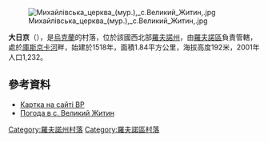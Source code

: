[[Image:Михайлівська_церква_(мур.),_с.Великий_Житин,.jpg|right]]

{{coord|50|39|42|N|26|21|6|E|scale:30000|display=title}}

'''大日京'''（{{lang-uk|Великий Житин}}），是[[烏克蘭|烏克蘭]]的村落，位於該國西北部[[羅夫諾州|羅夫諾州]]，由[[羅夫諾區|羅夫諾區]]負責管轄，處於[[庫斯京卡河|庫斯京卡河]]畔，始建於1518年，面積1.84平方公里，海拔高度192米，2001年人口1,232。

==參考資料==
* [http://gska2.rada.gov.ua/pls/z7502/A005?rdat1=11.04.2015&rf7571=28184 Картка на сайті ВР]{{dead link|date=2017年12月 |bot=InternetArchiveBot |fix-attempted=yes }}
* [http://weather.in.ua/ua/rovenskaja/2882 Погода в с. Великий Житин]{{Wayback|url=http://weather.in.ua/ua/rovenskaja/2882 |date=20140728141412 }}

{{DEFAULTSORT:Великий Житин}}
[[Category:羅夫諾州村落|Category:羅夫諾州村落]]
[[Category:羅夫諾區村落|Category:羅夫諾區村落]]


{{Rivne-geo-stub}}